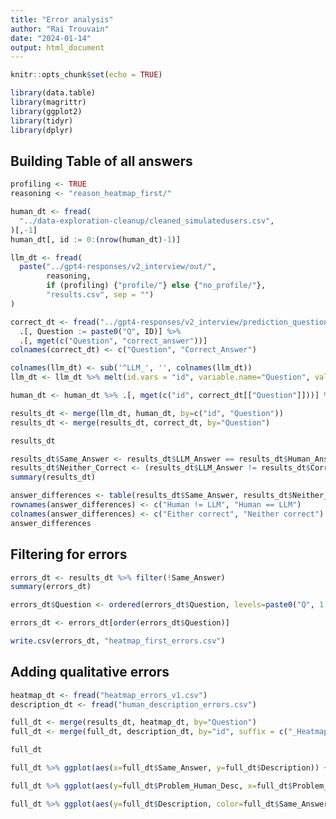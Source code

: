 ```yaml
---
title: "Error analysis"
author: "Rai Trouvain"
date: "2024-01-14"
output: html_document
---
```


```r
knitr::opts_chunk$set(echo = TRUE)
```

```r
library(data.table)
library(magrittr)
library(ggplot2)
library(tidyr)
library(dplyr)
```

## Building Table of all answers

```r
profiling <- TRUE
reasoning <- "reason_heatmap_first/"
```

```r

human_dt <- fread(
  "../data-exploration-cleanup/cleaned_simulatedusers.csv",
)[,-1]
human_dt[, id := 0:(nrow(human_dt)-1)]

llm_dt <- fread(
  paste("../gpt4-responses/v2_interview/out/",
        reasoning,
        if (profiling) {"profile/"} else {"no_profile/"},
        "results.csv", sep = "")
)

correct_dt <- fread("../gpt4-responses/v2_interview/prediction_questions.csv") %>%
  .[, Question := paste0("Q", ID)] %>%
  .[, mget(c("Question", "correct_answer"))]
colnames(correct_dt) <- c("Question", "Correct_Answer")

```

```r

colnames(llm_dt) <- sub('^LLM_', '', colnames(llm_dt))
llm_dt <- llm_dt %>% melt(id.vars = "id", variable.name="Question", value.name = "LLM_Answer")

human_dt <- human_dt %>% .[, mget(c("id", correct_dt[["Question"]]))] %>% melt(id.vars = "id", variable.name="Question", value.name = "Human_Answer")


```

```r

results_dt <- merge(llm_dt, human_dt, by=c("id", "Question"))
results_dt <- merge(results_dt, correct_dt, by="Question")

results_dt

results_dt$Same_Answer <- results_dt$LLM_Answer == results_dt$Human_Answer
results_dt$Neither_Correct <- (results_dt$LLM_Answer != results_dt$Correct_Answer) & (results_dt$Human_Answer != results_dt$Correct_Answer)
summary(results_dt)

answer_differences <- table(results_dt$Same_Answer, results_dt$Neither_Correct)
rownames(answer_differences) <- c("Human != LLM", "Human == LLM")
colnames(answer_differences) <- c("Either correct", "Neither correct")
answer_differences

```

## Filtering for errors

```r

errors_dt <- results_dt %>% filter(!Same_Answer)
summary(errors_dt)

errors_dt$Question <- ordered(errors_dt$Question, levels=paste0("Q", 1:20))

errors_dt <- errors_dt[order(errors_dt$Question)]

write.csv(errors_dt, "heatmap_first_errors.csv")

```


## Adding qualitative errors

```r

heatmap_dt <- fread("heatmap_errors_v1.csv")
description_dt <- fread("human_description_errors.csv")

full_dt <- merge(results_dt, heatmap_dt, by="Question")
full_dt <- merge(full_dt, description_dt, by="id", suffix = c("_Heatmap", "_Human_Desc"))

full_dt

```
```r

full_dt %>% ggplot(aes(x=full_dt$Same_Answer, y=full_dt$Description)) + geom_point() + geom_jitter()

full_dt %>% ggplot(aes(y=full_dt$Problem_Human_Desc, x=full_dt$Problem_Heatmap, color=full_dt$Same_Answer)) + geom_point() + geom_jitter() 

full_dt %>% ggplot(aes(y=full_dt$Description, color=full_dt$Same_Answer, fill=full_dt$Same_Answer))+geom_bar( position = position_dodge())
```



